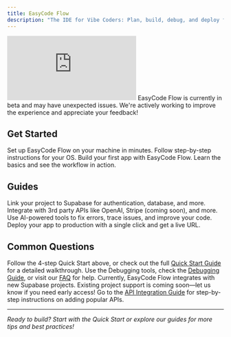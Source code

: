 ```yaml
---
title: EasyCode Flow
description: "The IDE for Vibe Coders: Plan, build, debug, and deploy full stack apps with AI superpowers."
---
```


<Frame>
<iframe src="https://www.loom.com/embed/28a4b5a6a97040e49657664313668285?sid=98ceadc9-89c6-4f0d-a3b5-de6d59ca44f9&hide_owner=true" frameborder="0" webkitallowfullscreen mozallowfullscreen allowfullscreen style={{width: "100%", height: "400px"}}></iframe>
</Frame>

<Info>
EasyCode Flow is currently in beta and may have unexpected issues. We're actively working to improve the experience and appreciate your feedback!
</Info>

## Get Started

<CardGroup cols={2}>
  <Card
    title="Installation"
    icon="download"
    href="/get-started/installation"
  >
    Set up EasyCode Flow on your machine in minutes. Follow step-by-step instructions for your OS.
  </Card>
  <Card
    title="Quick Start"
    icon="bolt"
    href="/get-started/quick-start"
  >
    Build your first app with EasyCode Flow. Learn the basics and see the workflow in action.
  </Card>
</CardGroup>

## Guides

<CardGroup cols={2}>
  <Card
    title="Connect Supabase"
    icon="database"
    href="/guides/connect-supabase"
  >
    Link your project to Supabase for authentication, database, and more.
  </Card>
  <Card
    title="Connect APIs"
    icon="plug"
    href="/guides/connect-APIs"
  >
    Integrate with 3rd party APIs like OpenAI, Stripe (coming soon), and more.
  </Card>
  <Card
    title="Debugging"
    icon="bug"
    href="/guides/debugging"
  >
    Use AI-powered tools to fix errors, trace issues, and improve your code.
  </Card>
  <Card
    title="Deployment"
    icon="rocket"
    href="/guides/deploy-app"
  >
    Deploy your app to production with a single click and get a live URL.
  </Card>
</CardGroup>

## Common Questions

<AccordionGroup>
  <Accordion title="How do I get started?">
    Follow the 4-step Quick Start above, or check out the full <a href="./get-started/quick-start.mdx">Quick Start Guide</a> for a detailed walkthrough.
  </Accordion>
  <Accordion title="What if I get stuck?">
    Use the Debugging tools, check the <a href="./guides/debugging.mdx">Debugging Guide</a>, or visit our <a href="./troubleshoot/faqs.mdx">FAQ</a> for help.
  </Accordion>
  <Accordion title="Can I use my own Supabase project?">
    Currently, EasyCode Flow integrates with new Supabase projects. Existing project support is coming soon—let us know if you need early access!
  </Accordion>
  <Accordion title="How do I connect APIs?">
    Go to the <a href="./guides/connect-APIs.mdx">API Integration Guide</a> for step-by-step instructions on adding popular APIs.
  </Accordion>
</AccordionGroup>

---

_Ready to build? Start with the Quick Start or explore our guides for more tips and best practices!_
